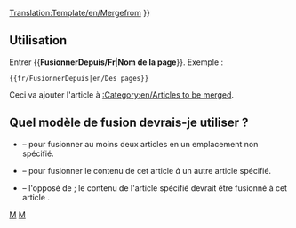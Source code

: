 <noinclude>[[Translation:Template/en/Mergefrom]]</noinclude><noinclude></noinclude>
{{en/Ambox| type  = move
| image = en/Mergefrom.png
| text  =  {{#IF: {{{1|}}} |
On a suggéré de <span class="plainlinks">[http://en.wikipedia.org/wiki/Wikipedia:Merging merged]</span> le contenu de ''[[:{{NAMESPACE}}:{{{1}}}|{{{1}}}]]'' dans <!--
                            --> cet article. ([[:{{NAMESPACE}} talk:{{{1}}}|Discuter]]) | Aucun non de page n'a été donné. Corrigez cela ou supprimez ce modèle.
}} }}<includeonly>{{{2|[[Category:en/Articles to be merged|{{PAGENAME}}]]}}}</includeonly><noinclude>

==Utilisation==
Entrer <nowiki>{{</nowiki>'''FusionnerDepuis/Fr'''|'''Nom de la page'''<nowiki>}}</nowiki>. Exemple :
<pre>{{fr/FusionnerDepuis|en/Des pages}}</pre>
Ceci va ajouter l'article à [[:Category:en/Articles to be merged]].

== Quel modèle de fusion devrais-je utiliser ? ==
* {{en/S|fr/Fusionner}} &ndash; pour fusionner au moins deux articles en un emplacement non spécifié.
* {{en/S|fr/FusionnerA}} &ndash; pour fusionner le contenu de cet article ''à'' un autre article spécifié.
* {{en/S|fr/FusionnerDepuis}} &ndash; l'opposé de {{en/S|fr/FusionnerA}}; le contenu de l'article spécifié devrait être fusionné à cet article .

[[Category:fr/Modèles|M]][[Category:fr/Infobox|M]]</noinclude>